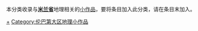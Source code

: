 
{{WPSS-cat}}
{{Hidden category}}
本分类收录与'''[[米兰省|米兰省]]'''地理相关的[[Wikipedia:STUB|小作品]]，要将条目加入此分类，请在条目末加入'''{{tl|Milan-geo-stub}}'''。

[[Category:米兰省|+]]
[[Category:伦巴第大区地理小作品|Category:伦巴第大区地理小作品]]